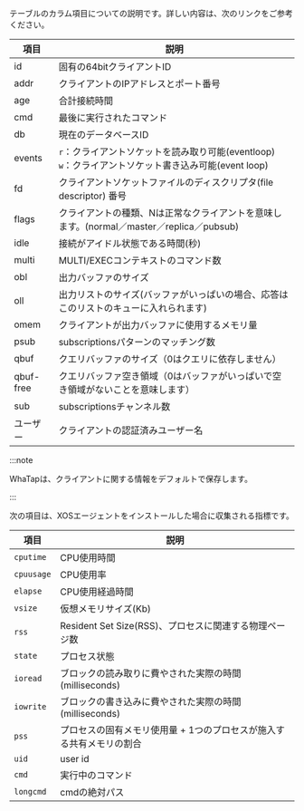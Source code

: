 <Tabs groupId="db-columns">

<TabItem value="activesession" label="Active session">

<Cmdname sid="active_sessions" className="uitext" />テーブルのカラム項目についての説明です。詳しい内容は、<Link to="https://redis.io/commands/client-list/">次のリンク</Link>をご参考ください。

| 項目        | 説明                                                                                                           |
| --------- | ------------------------------------------------------------------------------------------------------------ |
| id        | 固有の64bitクライアントID                                                                                             |
| addr      | クライアントのIPアドレスとポート番号                                                                                          |
| age       | 合計接続時間                                                                                                       |
| cmd       | 最後に実行されたコマンド                                                                                                 |
| db        | 現在のデータベースID                                                                                                  |
| events    | `r`：クライアントソケットを読み取り可能(eventloop) <br/>`w`：クライアントソケット書き込み可能(event loop) |
| fd        | クライアントソケットファイルのディスクリプタ(file descriptor) 番号                                                |
| flags     | クライアントの種類、Nは正常なクライアントを意味します。(normal／master／replica／pubsub)                                |
| idle      | 接続がアイドル状態である時間(秒)                                                                         |
| multi     | MULTI/EXECコンテキストのコマンド数                                                                                       |
| obl       | 出力バッファのサイズ                                                                                                   |
| oll       | 出力リストのサイズ(バッファがいっぱいの場合、応答はこのリストのキューに入れられます)                                               |
| omem      | クライアントが出力バッファに使用するメモリ量                                                                                       |
| psub      | subscriptionsパターンのマッチング数                                                                                     |
| qbuf      | クエリバッファのサイズ（0はクエリに依存しません）                                                                                    |
| qbuf-free | クエリバッファ空き領域（0はバッファがいっぱいで空き領域がないことを意味します）                                                                     |
| sub       | subscriptionsチャンネル数                                                                                          |
| ユーザー      | クライアントの認証済みユーザー名                                                                                             |

:::note

WhaTapは、クライアントに関する情報をデフォルトで保存します。

:::

</TabItem>

<TabItem value="process-info" label="Process information">

次の項目は、XOSエージェントをインストールした場合に収集される指標です。

| 項目         | 説明                                                        |
| ---------- | --------------------------------------------------------- |
| `cputime`  | CPU使用時間                                                   |
| `cpuusage` | CPU使用率                                                    |
| `elapse`   | CPU使用経過時間                                                 |
| `vsize`    | 仮想メモリサイズ(Kb)                           |
| `rss`      | Resident Set Size(RSS)、プロセスに関連する物理ページ数 |
| `state`    | プロセス状態                                                    |
| `ioread`   | ブロックの読み取りに費やされた実際の時間(milliseconds)     |
| `iowrite`  | ブロックの書き込みに費やされた実際の時間(milliseconds)     |
| `pss`      | プロセスの固有メモリ使用量 + 1つのプロセスが施入する共有メモリの割合                      |
| `uid`      | user id                                                   |
| `cmd`      | 実行中のコマンド                                                  |
| `longcmd`  | cmdの絶対パス                                                  |

</TabItem>

</Tabs>

